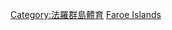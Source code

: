 {{Catnav|頁面分類|各種主題的頁面分類|按國家分類|各國體育|法羅群島體育}}
{{Catnav|頁面分類|各種主題的頁面分類|按國家分類|各國體育|各國足球}}
{{Catnav|頁面分類|...|球類運動|足球|各國足球}}
{{Catnav|頁面分類|...|体育|各國體育|法羅群島體育}}
{{Catnav|頁面分類|...|体育|各國體育|各國足球}}
{{Commons category|Association football in the Faroe Islands}}

[[Category:法羅群島體育|Category:法羅群島體育]]
[[Category:歐洲各國足球|Faroe Islands]]